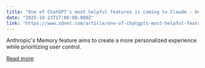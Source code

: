 ```yaml
---
title: "One of ChatGPT's most helpful features is coming to Claude - here's who gets it"
date: "2025-10-23T17:00:00.000Z"
link: "https://www.zdnet.com/article/one-of-chatgpts-most-helpful-features-is-coming-to-claude-heres-who-gets-it/"
---
```


Anthropic's Memory feature aims to create a more personalized experience while prioritizing user control.

[Read more](https://www.zdnet.com/article/one-of-chatgpts-most-helpful-features-is-coming-to-claude-heres-who-gets-it/)
